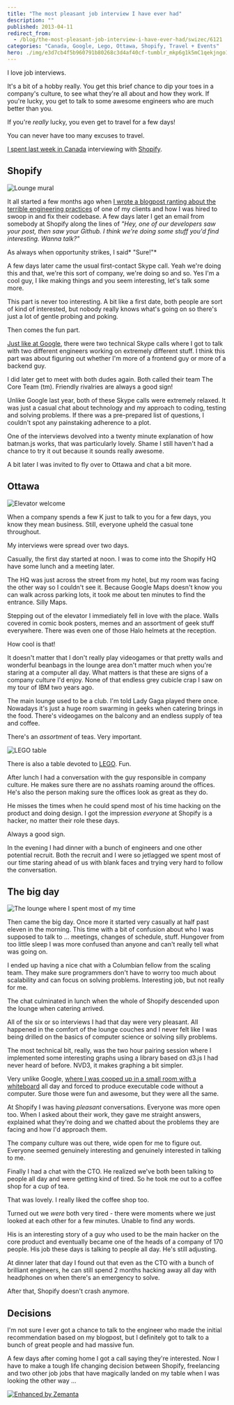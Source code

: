 ```yaml
---
title: "The most pleasant job interview I have ever had"
description: ""
published: 2013-04-11
redirect_from:
  - /blog/the-most-pleasant-job-interview-i-have-ever-had/swizec/6121
categories: "Canada, Google, Lego, Ottawa, Shopify, Travel + Events"
hero: ./img/e3d7cb4f5b960791b80268c3d4af40cf-tumblr_mkp6g1k5mC1qekjngo1_500.jpg
---
```


I love job interviews.

It's a bit of a hobby really. You get this brief chance to dip your toes in a company's culture, to see what they're all about and how they work. If you're lucky, you get to talk to some awesome engineers who are much better than you.

If you're _really_ lucky, you even get to travel for a few days!

You can never have too many excuses to travel.

[I spent last week in Canada](http://swizec.com/blog/canada-eh/swizec/6102) interviewing with [Shopify](http://shopify.com "Shopify").

## Shopify

![Lounge mural](http://swizec.com/blog/wp-content/uploads/2013/04/lounge-mural.jpg "Lounge mural")

It all started a few months ago when [I wrote a blogpost ranting about the terrible engineering practices](http://swizec.com/blog/my-very-own-daily-wtf/swizec/5829) of one of my clients and how I was hired to swoop in and fix their codebase. A few days later I get an email from somebody at Shopify along the lines of _"Hey, one of our developers saw your post, then saw your Github. I think we're doing some stuff you'd find interesting. Wanna talk?"_

As always when opportunity strikes, I said* "Sure!"*

A few days later came the usual first-contact Skype call. Yeah we're doing this and that, we're this sort of company, we're doing so and so. Yes I'm a cool guy, I like making things and you seem interesting, let's talk some more.

This part is never too interesting. A bit like a first date, both people are sort of kind of interested, but nobody really knows what's going on so there's just a lot of gentle probing and poking.

Then comes the fun part.

[Just like at Google](http://swizec.com/blog/a-google-phone-interview/swizec/3813), there were two technical Skype calls where I got to talk with two different engineers working on extremely different stuff. I think this part was about figuring out whether I'm more of a frontend guy or more of a backend guy.

I did later get to meet with both dudes again. Both called their team The Core Team (tm). Friendly rivalries are always a good sign!

Unlike Google last year, both of these Skype calls were extremely relaxed. It was just a casual chat about technology and my approach to coding, testing and solving problems. If there was a pre-prepared list of questions, I couldn't spot any painstaking adherence to a plot.

One of the interviews devolved into a twenty minute explanation of how batman.js works, that was particularly lovely. Shame I still haven't had a chance to try it out because it sounds really awesome.

A bit later I was invited to fly over to Ottawa and chat a bit more.

## Ottawa

![Elevator welcome](http://swizec.com/blog/wp-content/uploads/2013/04/elevator-welcome.jpg "Elevator welcome")

When a company spends a few K just to talk to you for a few days, you know they mean business. Still, everyone upheld the casual tone throughout.

My interviews were spread over two days.

Casually, the first day started at noon. I was to come into the Shopify HQ have some lunch and a meeting later.

The HQ was just across the street from my hotel, but my room was facing the other way so I couldn't see it. Because Google Maps doesn't know you can walk across parking lots, it took me about ten minutes to find the entrance. Silly Maps.

Stepping out of the elevator I immediately fell in love with the place. Walls covered in comic book posters, memes and an assortment of geek stuff everywhere. There was even one of those Halo helmets at the reception.

How cool is that!

It doesn't matter that I don't really play videogames or that pretty walls and wonderful beanbags in the lounge area don't matter much when you're staring at a computer all day. What matters is that these are signs of a company culture I'd enjoy. None of that endless grey cubicle crap I saw on my tour of IBM two years ago.

The main lounge used to be a club. I'm told Lady Gaga played there once. Nowadays it's just a huge room swarming in geeks when catering brings in the food. There's videogames on the balcony and an endless supply of tea and coffee.

There's an _assortment_ of teas. Very important.

![LEGO table](./img/e3d7cb4f5b960791b80268c3d4af40cf-tumblr_mkp6g1k5mC1qekjngo1_500.jpg "LEGO table")

There is also a table devoted to [LEGO](http://www.lego.com/ "Lego"). Fun.

After lunch I had a conversation with the guy responsible in company culture. He makes sure there are no asshats roaming around the offices. He's also the person making sure the offices look as great as they do.

He misses the times when he could spend most of his time hacking on the product and doing design. I got the impression _everyone_ at Shopify is a hacker, no matter their role these days.

Always a good sign.

In the evening I had dinner with a bunch of engineers and one other potential recruit. Both the recruit and I were so jetlagged we spent most of our time staring ahead of us with blank faces and trying very hard to follow the conversation.

## The big day

![The lounge where I spent most of my time](http://swizec.com/blog/wp-content/uploads/2013/04/lounge.jpg "The lounge where I spent most of my time")

Then came the big day. Once more it started very casually at half past eleven in the morning. This time with a bit of confusion about who I was supposed to talk to ... meetings, changes of schedule, stuff. Hungover from too little sleep I was more confused than anyone and can't really tell what was going on.

I ended up having a nice chat with a Columbian fellow from the scaling team. They make sure programmers don't have to worry too much about scalability and can focus on solving problems. Interesting job, but not really for me.

The chat culminated in lunch when the whole of Shopify descended upon the lounge when catering arrived.

All of the six or so interviews I had that day were very pleasant. All happened in the comfort of the lounge couches and I never felt like I was being drilled on the basics of computer science or solving silly problems.

The most technical bit, really, was the two hour pairing session where I implemented some interesting graphs using a library based on d3.js I had never heard of before. NVD3, it makes graphing a bit simpler.

Very unlike Google, [where I was cooped up in a small room with a whiteboard](http://swizec.com/blog/inside-a-google-onsite-interview/swizec/4352) all day and forced to produce executable code without a computer. Sure those were fun and awesome, but they were all the same.

At Shopify I was having _pleasant_ conversations. Everyone was more open too. When I asked about their work, they gave me straight answers, explained what they're doing and we chatted about the problems they are facing and how I'd approach them.

The company culture was out there, wide open for me to figure out. Everyone seemed genuinely interesting and genuinely interested in talking to me.

Finally I had a chat with the CTO. He realized we've both been talking to people all day and were getting kind of tired. So he took me out to a coffee shop for a cup of tea.

That was lovely. I really liked the coffee shop too.

Turned out we _were_ both very tired - there were moments where we just looked at each other for a few minutes. Unable to find any words.

His is an interesting story of a guy who used to be the main hacker on the core product and eventually became one of the heads of a company of 170 people. His job these days is talking to people all day. He's still adjusting.

At dinner later that day I found out that even as the CTO with a bunch of brilliant engineers, he can still spend 2 months hacking away all day with headphones on when there's an emergency to solve.

After that, Shopify doesn't crash anymore.

## Decisions

I'm not sure I ever got a chance to talk to the engineer who made the initial recommendation based on my blogpost, but I definitely got to talk to a bunch of great people and had massive fun.

A few days after coming home I got a call saying they're interested. Now I have to make a tough life changing decision between Shopify, freelancing and two other job jobs that have magically landed on my table when I was looking the other way ...

[![Enhanced by Zemanta](http://img.zemanta.com/zemified_e.png?x-id=d8c4fb75-5d46-401b-b84a-55ef9859f017)](http://www.zemanta.com/?px "Enhanced by Zemanta")
